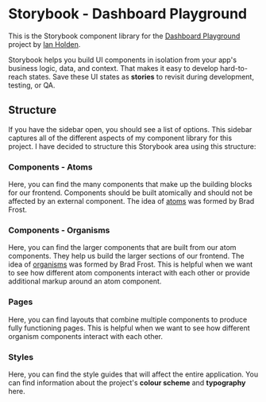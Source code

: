 
<Meta title="Introduction" />

# Storybook - Dashboard Playground

This is the Storybook component library for the [Dashboard Playground](https://github.com/ianholden123/dashboard-playground) project by [Ian Holden](https://ianholden.co.uk).

Storybook helps you build UI components in isolation from your app's business logic, data, and context.
That makes it easy to develop hard-to-reach states. Save these UI states as **stories** to revisit during development, testing, or QA.

## Structure

If you have the sidebar open, you should see a list of options. This sidebar captures all of the different aspects of my component library for this project. I have decided to structure this Storybook area using this structure:


### Components - Atoms

Here, you can find the many components that make up the building blocks for our frontend. Components should be built atomically and should not be affected by an external component. The idea of [atoms](https://bradfrost.com/blog/post/atomic-web-design/#atoms) was formed by Brad Frost.

### Components - Organisms

Here, you can find the larger components that are built from our atom components. They help us build the larger sections of our frontend. The idea of [organisms](https://bradfrost.com/blog/post/atomic-web-design/#organisms) was formed by Brad Frost. This is helpful when we want to see how different atom components interact with each other or provide additional markup around an atom component.

### Pages

Here, you can find layouts that combine multiple components to produce fully functioning pages. This is helpful when we want to see how different organism components interact with each other.

### Styles

Here, you can find the style guides that will affect the entire application. You can find information about the project's **colour scheme** and **typography** here.
